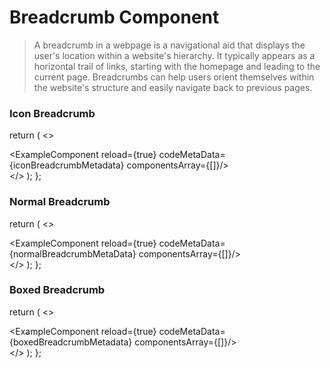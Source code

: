 # Breadcrumb Component

> A breadcrumb in a webpage is a navigational aid that displays the user's location within a website's hierarchy. It typically appears as a horizontal trail of links, starting with the homepage and leading to the current page. Breadcrumbs can help users orient themselves within the website's structure and easily navigate back to previous pages.


### Icon Breadcrumb


  return (
    <>
    <div className='mb-20'>
        <ExampleComponent reload={true} codeMetaData={iconBreadcrumbMetadata} componentsArray={[<IconBreadcrumb />]}/>
    </div>
    </>
  );
};

<IconBreadcrumbs/>

### Normal Breadcrumb


  return (
    <>
    <div className='mb-20'>
        <ExampleComponent reload={true} codeMetaData={normalBreadcrumbMetaData} componentsArray={[<NormalBreadcrumb />]}/>
    </div>
    </>
  );
};

<Normalbreadcrumbs/>

### Boxed Breadcrumb


  return (
    <>
    <div className='mb-20'>
        <ExampleComponent reload={true} codeMetaData={boxedBreadcrumbMetadata} componentsArray={[<BoxedBreadcrumb />]}/>
    </div>
    </>
  );
};

<BoxedBreadcrumbs/>